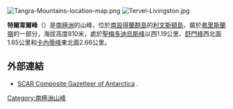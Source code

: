 [[Image:Tangra-Mountains-location-map.png|thumb]]
[[Image:Tervel-Livingston.jpg|thumb]]

'''特爾韋爾峰'''（{{lang-en|Tervel Peak}}）是[[南極洲|南極洲]]的山峰，位於[[南設得蘭群島|南設得蘭群島]]的[[利文斯頓島|利文斯頓島]]，屬於[[弗里斯蘭嶺|弗里斯蘭嶺]]的一部分，海拔高度810米，處於[[聖梅多迪烏斯峰|聖梅多迪烏斯峰]]以西1.19公里、[[舒門峰|舒門峰]]西北面1.65公里和[[卡內蒂峰|卡內蒂峰]]東北面2.66公里。

==外部連結==
* [http://data.aad.gov.au/aadc/gaz/scar/ SCAR Composite Gazetteer of Antarctica] {{WebCite|url=https://www.webcitation.org/5ug2CfC7m?url=http://data.aad.gov.au/aadc/gaz/scar/ |date=20101202140255 |dateformat=iso }}.

{{Antarctica-geo-stub}}
[[Category:南極洲山峰|Category:南極洲山峰]]